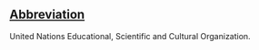==[[Wiktionary:List of acronyms and abbreviations|Abbreviation]]==

United Nations Educational, Scientific and Cultural Organization.